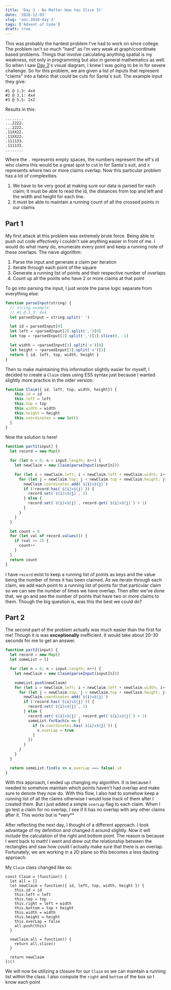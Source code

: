 ```yaml
---
title: 'Day 3 - No Matter How You Slice It'
date: '2018-12-03'
slug: 'aoc-2018-day-3'
tags: ['Advent of Code']
draft: true
---
```


This was probably the hardest problem I've had to work on since college. The problem
isn't so much "hard" as I'm very weak at graph/coordinate based problems. Things
that involve calculating anything spatial is my weakness, not only in programming
but also in general mathematics as well. So when I saw [Day 3][1]'s visual diagram,
I knew I was going to be in for severe challenge. So for this problem, we are given
a list of inputs that represent "claims" into a fabric that could be cuts for Santa's
suit. The example input they give:

```none
#1 @ 1,3: 4x4
#2 @ 3,1: 4x4
#3 @ 5,5: 2x2
```

Results in this:

```none
........
...2222.
...2222.
.11XX22.
.11XX22.
.111133.
.111133.
........
```

Where the `.` represents empty spaces, the numbers represent the elf's id who claims
this would be a great spot to cut in for Santa's suit, and `X` represents where
two or more claims overlap. Now this particular problem has a lot of complexities.

1. We have to be very good at making sure our data is parsed for each claim;
   It must be able to read the id, the distances from top and left and the width and height
   for each line.
2. It must be able to maintain a running count of all the crossed points in our claims

## Part 1

My first attack at this problem was extremely brute force. Being able to push out
code effectively I couldn't see anything easier in front of me. I would do what
many do, enumerate every point and keep a running note of these overlaps. The naive
algorithm:

1. Parse the input and generate a claim per iteration
2. Iterate through each point of the square
3. Generate a running list of points and their respective number of overlaps
4. Count up all the points who have 2 or more claims at that point

To go into parsing the input, I just wrote the parse logic separate from everything else:

```js
function parseInput(string) {
  // string example:
  // #1 @ 1,3: 4x4
  let parsedInput = string.split(' ')

  let id = parsedInput[0]
  let left = +parsedInput[2].split(',')[0]
  let top = +parsedInput[2].split(',')[1].slice(0, -1)

  let width = +parsedInput[3].split('x')[0]
  let height = +parsedInput[3].split('x')[1]
  return { id, left, top, width, height }
}
```

Then to make maintaining this information slightly easier for myself,
I decided to create a `Claim` class using ES5 syntax just because
I wanted slightly more practice in the older version:

```js
function Claim({ id, left, top, width, height}) {
    this.id = id
    this.left = left
    this.top = top
    this.width = width
    this.height = height
    this.coordinates = new Set()
  }
}
```

Now the solution is here!

```javascript
function part1(input) {
  let record = new Map()

  for (let n = 0; n < input.length; n++) {
    let newClaim = new Claim(parseInput(input[n]))

    for (let i = newClaim.left; i < newClaim.left + newClaim.width; i++) {
      for (let j = newClaim.top; j < newClaim.top + newClaim.height; j++) {
        newClaim.coordinates.add(`${i}x${j}`)
        if (!record.has(`${i}x${j}`)) {
          record.set(`${i}x${j}`, 1)
        } else {
          record.set(`${i}x${j}`, record.get(`${i}x${j}`) + 1)
        }
      }
    }
  }

  let count = 0
  for (let val of record.values()) {
    if (val >= 2) {
      count++
    }
  }
  return count
}
```

I have `record` exist to keep a running list of points as keys and the value being
the number of times it has been claimed. As we iterate through each claim, we add
each point to a running list of points for that particular claim so we can see
the number of times we have overlap. Then after we've done that, we go and see
the number of points that have two or more claims to them. Though the big question is,
was this the best we could do?

## Part 2

The second part of the problem actually was much easier than the first for me!
Though it is was **exceptionally** inefficient. It would take about 20-30 seconds
for me to get an answer.

```js
function part2(input) {
  let record = new Map()
  let someList = []

  for (let n = 0; n < input.length; n++) {
    let newClaim = new Claim(parseInput(input[n]))

    someList.push(newClaim)
    for (let i = newClaim.left; i < newClaim.left + newClaim.width; i++) {
      for (let j = newClaim.top; j < newClaim.top + newClaim.height; j++) {
        newClaim.coordinates.add(`${i}x${j}`)
        if (!record.has(`${i}x${j}`)) {
          record.set(`${i}x${j}`, 1)
        } else {
          record.set(`${i}x${j}`, record.get(`${i}x${j}`) + 1)
          someList.forEach(x => {
            if (x.coordinates.has(`${i}x${j}`)) {
              x.overLap = true
            }
          })
        }
      }
    }
  }

  return someList.find(x => x.overLap === false).id
}
```

With this approach, I ended up changing my algorithm. It is because I needed to
somehow maintain which points haven't had overlap and make sure to denote they
now do. With this flow, I also had to somehow keep a running list of all the claims
otherwise I would lose track of them after I created them. But I just added a simple
`overLap` flag to each claim. When I go test a claim for no overlap, I see if it
has no overlap with any other claims after it. This works but is \*very\*\*

After reflecting the next day, I thought of a different approach. I took advantage
of my definition and changed it around slightly. Now it will include the calculation of the
right and bottom point. The reason is because I went back to math! I went and drew out
the relationship between the rectangles and saw how could I actually make sure that
there is an overlap. Fortunately, we are working in a 2D plane so this becomes
a less dauting approach.

My `Claim` class changed like so:

```js{2,7-8,11-12,15-19}
const Claim = (function() {
  let all = []
  let newClaim = function({ id, left, top, width, height }) {
    this.id = id
    this.left = left
    this.top = top
    this.right = left + width
    this.bottom = top + height
    this.width = width
    this.height = height
    this.overLap = false
    all.push(this)
  }

  newClaim.all = function() {
    return all.slice()
  }

  return newClaim
})()
```

We will now be utilizing a closure for our `Claim` so we can maintain a running
list within the class. I also compute the `right` and `bottom` of the box so I know
each point

[1]: https://adventofcode.com/2018/day/3
